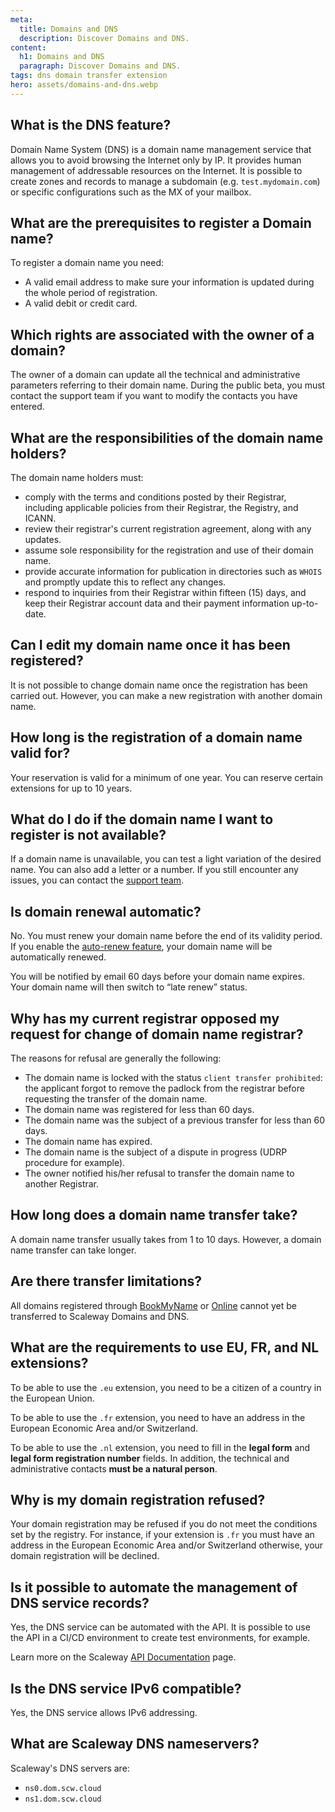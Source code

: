 ```yaml
---
meta:
  title: Domains and DNS
  description: Discover Domains and DNS.
content:
  h1: Domains and DNS
  paragraph: Discover Domains and DNS.
tags: dns domain transfer extension
hero: assets/domains-and-dns.webp
---
```


<Concept>

## What is the DNS feature?

Domain Name System (DNS) is a domain name management service that allows you to avoid browsing the Internet only by IP. It provides human management of addressable resources on the Internet. It is possible to create zones and records to manage a subdomain (e.g. `test.mydomain.com`) or specific configurations such as the MX of your mailbox.

</Concept>

<Concept>

## What are the prerequisites to register a Domain name?

To register a domain name you need:
- A valid email address to make sure your information is updated during the whole period of registration.
- A valid debit or credit card.

</Concept>

<Concept>

## Which rights are associated with the owner of a domain?

The owner of a domain can update all the technical and administrative parameters referring to their domain name. During the public beta, you must contact the support team if you want to modify the contacts you have entered. 

</Concept>

<Concept>

## What are the responsibilities of the domain name holders?

The domain name holders must:

- comply with the terms and conditions posted by their Registrar, including applicable policies from their Registrar, the Registry, and ICANN.
- review their registrar's current registration agreement, along with any updates.
- assume sole responsibility for the registration and use of their domain name.
- provide accurate information for publication in directories such as `WHOIS` and promptly update this to reflect any changes.
- respond to inquiries from their Registrar within fifteen (15) days, and keep their Registrar account data and their payment information up-to-date. 

</Concept>

<Concept>

## Can I edit my domain name once it has been registered?

It is not possible to change domain name once the registration has been carried out. However, you can make a new registration with another domain name. 

</Concept>

<Concept>

## How long is the registration of a domain name valid for?

Your reservation is valid for a minimum of one year. You can reserve certain extensions for up to 10 years.

</Concept>

<Concept>

## What do I do if the domain name I want to register is not available?

If a domain name is unavailable, you can test a light variation of the desired name. You can also add a letter or a number. If you still encounter any issues, you can contact the [support team](https://console.scaleway.com/support/tickets).

</Concept>

<Concept>

## Is domain renewal automatic?

No. You must renew your domain name before the end of its validity period.
If you enable the [auto-renew feature](/network/domains-and-dns/how-to/configure-autorenew/), your domain name will be automatically renewed. 

<Message type="tip">
  You will be notified by email 60 days before your domain name expires. Your domain name will then switch to “late renew” status. 
</Message>

</Concept>

<Concept>

## Why has my current registrar opposed my request for change of domain name registrar?

The reasons for refusal are generally the following:
- The domain name is locked with the status ```client transfer prohibited```: the applicant forgot to remove the padlock from the registrar before requesting the transfer of the domain name.
- The domain name was registered for less than 60 days.
- The domain name was the subject of a previous transfer for less than 60 days.
- The domain name has expired.
- The domain name is the subject of a dispute in progress (UDRP procedure for example).
- The owner notified his/her refusal to transfer the domain name to another Registrar.

</Concept>

<Concept>

## How long does a domain name transfer take?

A domain name transfer usually takes from 1 to 10 days. However, a domain name transfer can take longer.

</Concept>

<Concept>

## Are there transfer limitations?

All domains registered through [BookMyName](https://www.bookmyname.com/) or [Online](https://console.online.net/en/login) cannot yet be transferred to Scaleway Domains and DNS.

</Concept>

<Concept>

## What are the requirements to use EU, FR, and NL extensions?

To be able to use the `.eu` extension, you need to be a citizen of a country in the European Union.

To be able to use the `.fr` extension, you need to have an address in the European Economic Area and/or Switzerland.

To be able to use the `.nl` extension, you need to fill in the **legal form** and **legal form registration number** fields. In addition, the technical and administrative contacts **must be a natural person**.

</Concept>

<Concept>

## Why is my domain registration refused?
Your domain registration may be refused if you do not meet the conditions set by the registry.
For instance, if your extension is `.fr` you must have an address in the European Economic Area and/or Switzerland otherwise, your domain registration will be declined.

</Concept>

<Concept>

## Is it possible to automate the management of DNS service records?

Yes, the DNS service can be automated with the API. It is possible to use the API in a CI/CD environment to create test environments, for example.

Learn more on the Scaleway [API Documentation](https://www.scaleway.com/en/developers/api/domains-and-dns/) page.

</Concept>

<Concept>

## Is the DNS service IPv6 compatible?

Yes, the DNS service allows IPv6 addressing.

</Concept>

<Concept>

## What are Scaleway DNS nameservers?

Scaleway's DNS servers are:
- `ns0.dom.scw.cloud`
- `ns1.dom.scw.cloud`

</Concept>